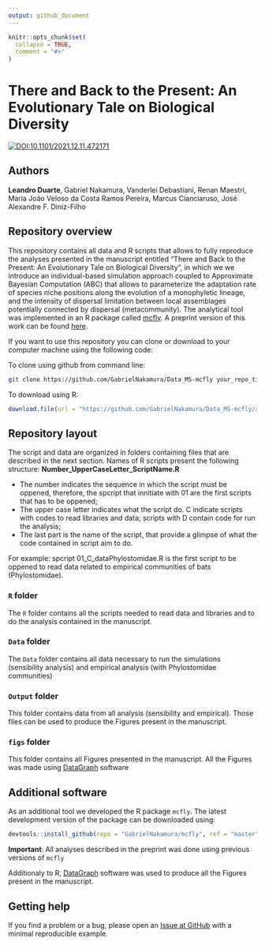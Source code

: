 ```yaml
---
output: github_document
---
```


```r
knitr::opts_chunk$set(
  collapse = TRUE,
  comment = "#>"
)
```

# There and Back to the Present: An Evolutionary Tale on Biological Diversity

[![DOI:10.1101/2021.12.11.472171](http://img.shields.io/badge/DOI-10.1101/2021.12.11.472171-B31B1B.svg)](https://www.biorxiv.org/content/10.1101/2021.12.11.472171v1)

## Authors

**Leandro Duarte**, 
    Gabriel Nakamura, 
    Vanderlei Debastiani, 
    Renan Maestri, 
    Maria João Veloso da Costa Ramos Pereira,
    Marcus Cianciaruso, 
    José Alexandre F. Diniz-Filho

## Repository overview

This repository contains all data and R scripts that allows to fully reproduce the analyses presented in the 
    manuscript entitled "There and Back to the Present: An Evolutionary Tale on Biological Diversity", 
    in which we  we introduce an individual-based simulation approach coupled to Approximate Bayesian Computation (ABC)
    that allows to parameterize the adaptation rate of species niche positions along the evolution of a monophyletic lineage,
    and the intensity of dispersal limitation between local assemblages potentially connected by dispersal (metacommunity). 
    The analytical tool was implemented in an R package called [mcfly](https://github.com/GabrielNakamura/mcfly). 
    A preprint version of this work can be found [here](https://www.biorxiv.org/content/10.1101/2021.12.11.472171v1).
    
If you want to use this repository you can clone or download to your computer machine using the following code:

To clone using github from command line:

```bash
git clone https://github.com/GabrielNakamura/Data_MS-mcfly your_repo_title
```


To download using R:

```r
download.file(url = "https://github.com/GabrielNakamura/Data_MS-mcfly/archive/main.zip", destfile = "Data_MS-mcfly.zip")
```

## Repository layout

The script and data are organized in folders containing files that are described in the next section. 
Names of R scripts present the following structure: 
    **Number_UpperCaseLetter_ScriptName.R**

- The number indicates the sequence in which the script must be oppened, therefore, the spcript that 
    innitiate with 01 are the first scripts that has to be oppened;
- The upper case letter indicates what the script do. C indicate scripts with codes to read libraries and
    data; scripts with D contain code for run the analysis;
- The last part is the name of the script, that provide a glimpse of what the code contained in script aim to do. 

For example: spcript 01_C_dataPhylostomidae.R is the first script to be oppened to read data related to 
    empirical communities of bats (Phylostomidae).

### `R` folder

The `R` folder contains all the scripts needed to read data and libraries and to do the analysis 
    contained in the manuscript. 
    
### `Data` folder

The `Data` folder contains all data necessary to run the simulations (sensibility analysis) and empirical analysis
    (with Phylostomidae communities)
    
### `Output` folder

This folder contains data from all analysis (sensibility and empirical). Those files can be used to 
    produce the Figures present in the manuscript.
    
### `figs` folder

This folder contains all Figures presented in the manuscript. All the Figures was made using [DataGraph](https://apps.apple.com/us/app/datagraph/id407412840?mt=12) software

## Additional software

As an additional tool we developed the R package `mcfly`. The latest development version of the package can be downloaded using:

```r
devtools::install_github(repo = "GabrielNakamura/mcfly", ref = "master")
```

**Important**: All analyses described in the preprint was done using previous versions of `mcfly`

Additionaly to R, [DataGraph](https://apps.apple.com/us/app/datagraph/id407412840?mt=12) software was used to produce all the Figures present in the manuscript.

## Getting help

If you find a problem or a bug, please open an [Issue at GitHub](https://github.com/GabrielNakamura/Data_MS-mcfly/issues) with a minimal reproducible example.
